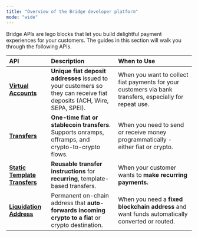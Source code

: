 ```yaml
---
title: "Overview of the Bridge developer platform"
mode: "wide"
---
```


Bridge APIs are lego blocks that let you build delightful payment experiences for your customers. The guides in this section will walk you through the following APIs.

| **API**                                                                                    | **Description**                                                                                                       | **When to Use**                                                                                          |
| :----------------------------------------------------------------------------------------- | :-------------------------------------------------------------------------------------------------------------------- | :------------------------------------------------------------------------------------------------------- |
| [**Virtual Accounts**](/platform/orchestration/virtual_accounts/virtual-account)           | **Unique fiat deposit addresses** issued to your customers so they can receive fiat deposits (ACH, Wire, SEPA, SPEI). | When you want to collect fiat payments for your customers via bank transfers, especially for repeat use. |
| [**Transfers**](/platform/orchestration/transfers/transfer)                                | **One-time fiat or stablecoin transfers**. Supports onramps, offramps, and crypto-to-crypto flows.                    | When you need to send or receive money programmatically - either fiat or crypto.                         |
| [**Static Template Transfers**](/platform/orchestration/transfers/static-templates)        | **Reusable transfer instructions** for **recurring**, template-based transfers.                                       | When your customer wants to **make recurring payments.**                                                 |
| [**Liquidation Address**](/platform/orchestration/liquidation_address/liquidation_address) | Permanent on-chain address that **auto-forwards incoming crypto to a fia**t or crypto destination.                    | When you need a **fixed blockchain address** and want funds automatically converted or routed.           |